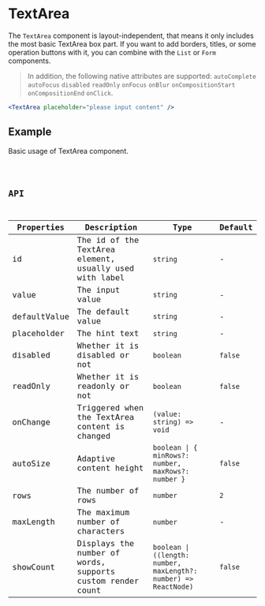 # TextArea

The `TextArea` component is layout-independent, that means it only includes the most basic TextArea box part. If you want to add borders, titles, or some operation buttons with it, you can combine with the `List` or `Form` components.

> In addition, the following native attributes are supported: `autoComplete` `autoFocus` `disabled` `readOnly` `onFocus` `onBlur` `onCompositionStart` `onCompositionEnd` `onClick`.

```jsx pure
<TextArea placeholder="please input content" />
```

## Example

Basic usage of TextArea component.

<code src="./demo/Example.tsx" />

## API

| Properties   | Description                                                | Type                                                             | Default |
| ------------ | ---------------------------------------------------------- | ---------------------------------------------------------------- | ------- |
| id           | The id of the TextArea element, usually used with label    | `string`                                                         | -       |
| value        | The input value                                            | `string`                                                         | -       |
| defaultValue | The default value                                          | `string`                                                         | -       |
| placeholder  | The hint text                                              | `string`                                                         | -       |
| disabled     | Whether it is disabled or not                              | `boolean`                                                        | `false` |
| readOnly     | Whether it is readonly or not                              | `boolean`                                                        | `false` |
| onChange     | Triggered when the TextArea content is changed             | `(value: string) => void`                                        | -       |
| autoSize     | Adaptive content height                                    | `boolean \| { minRows?: number, maxRows?: number }`              | `false` |
| rows         | The number of rows                                         | `number`                                                         | `2`     |
| maxLength    | The maximum number of characters                           | `number`                                                         | -       |
| showCount    | Displays the number of words, supports custom render count | `boolean \| ((length: number, maxLength?: number) => ReactNode)` | `false` |

